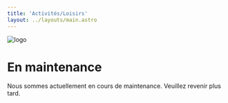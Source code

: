 ```yaml
---
title: 'Activités/Loisirs'
layout: ../layouts/main.astro
---
```


![logo](/images/logo.png)

# En maintenance

Nous sommes actuellement en cours de maintenance.
Veuillez revenir plus tard.
